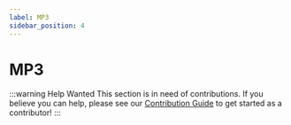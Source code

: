 ```yaml
---
label: MP3
sidebar_position: 4
---
```


# MP3

:::warning Help Wanted
This section is in need of contributions. If you believe you can help, please see our [Contribution Guide](../contribution-guide.mdx) to get started as a contributor!
:::


